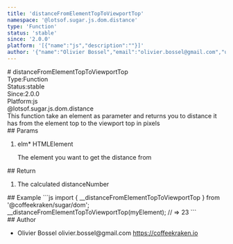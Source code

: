 ```yaml
---
title: 'distanceFromElementTopToViewportTop'
namespace: '@lotsof.sugar.js.dom.distance'
type: 'Function'
status: 'stable'
since: '2.0.0'
platform: '[{"name":"js","description":""}]'
author: '{"name":"Olivier Bossel","email":"olivier.bossel@gmail.com","url":"https://coffeekraken.io"}'
---
```

<div class="docmap-mdx">
# distanceFromElementTopToViewportTop
<div class="_metas">
<div class="_type"><span class="_type-label">Type:</span><span class="_type-value">Function</span></div>
<div class="_status"><span class="_status-label">Status:</span><span class="_status-value -stable">stable</span></div>
<div class="_since"><span class="_since-label">Since:</span><span class="_since-value">2.0.0</span></div>
<div class="_platform"><span class="_platform-label">Platform:</span><span class="_platform-value">js</span></div>
</div>
<div class="_namespace">@lotsof.sugar.js.dom.distance</div>
<div class="_description">
This function take an element as parameter and returns you to distance it has
from the element top to the viewport top in pixels
</div>
<div class="_params">
## Params
<ol class="_list">
<li class="_item">
<span class="_name">elm<span class="_required">*</span></span><span class="_default"></span> <span class="_type">HTMLElement</span>
<p class="_description">The element you want to get the distance from</p>
</li>
</ol>
</div>
<div class="_return">
## Return
<ol class="_list">
<li class="_item">
<span class="_description">The calculated distance</span><span class="_default"></span><span class="_type">Number</span>
</li>
</ol>
</div>
<div class="_examples">
## Example
```js
import { __distanceFromElementTopToViewportTop } from '@coffeekraken/sugar/dom';
__distanceFromElementTopToViewportTop(myElement); // => 23
```
</div>
<div class="_author">
## Author
<ul class="_list">
<li class="_item">
<span class="_name">Olivier Bossel</span>
<span class="_email">olivier.bossel@gmail.com</span>
<a href="https://coffeekraken.io" target="_blank" class="_url">https://coffeekraken.io</a>
</li>
</ul>
</div>
</div>